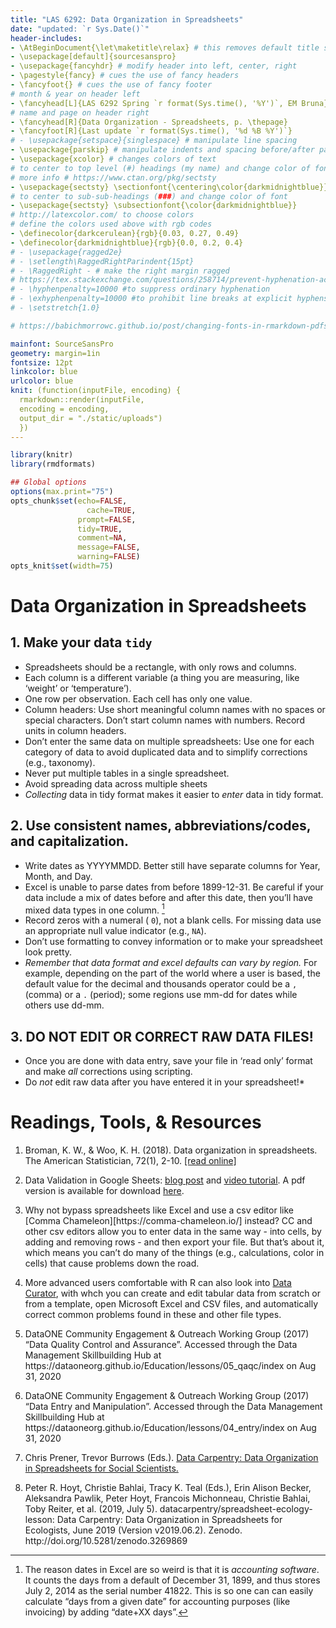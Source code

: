 ```yaml
---
title: "LAS 6292: Data Organization in Spreadsheets"
date: "updated: `r Sys.Date()`"
header-includes:
- \AtBeginDocument{\let\maketitle\relax} # this removes default title section
- \usepackage[default]{sourcesanspro}
- \usepackage{fancyhdr} # modify header into left, center, right
- \pagestyle{fancy} # cues the use of fancy headers
- \fancyfoot{} # cues the use of fancy footer
# month & year on header left
- \fancyhead[L]{LAS 6292 Spring `r format(Sys.time(), '%Y')`, EM Bruna} 
# name and page on header right
- \fancyhead[R]{Data Organization - Spreadsheets, p. \thepage} 
- \fancyfoot[R]{Last update `r format(Sys.time(), '%d %B %Y')`}
# - \usepackage{setspace}{singlespace} # manipulate line spacing 
- \usepackage{parskip} # manipulate indents and spacing before/after paragra phs 
- \usepackage{xcolor} # changes colors of text
# to center to top level (#) headings (my name) and change color of font
# more info # https://www.ctan.org/pkg/sectsty
- \usepackage{sectsty} \sectionfont{\centering\color{darkmidnightblue}}
# to center to sub-sub-headings (###) and change color of font
- \usepackage{sectsty} \subsectionfont{\color{darkmidnightblue}}
# http://latexcolor.com/ to choose colors
# define the colors used above with rgb codes
- \definecolor{darkcerulean}{rgb}{0.03, 0.27, 0.49}
- \definecolor{darkmidnightblue}{rgb}{0.0, 0.2, 0.4}
# - \usepackage{ragged2e}
# - \setlength\RaggedRightParindent{15pt}
# - \RaggedRight - # make the right margin ragged
# https://tex.stackexchange.com/questions/258714/prevent-hyphenation-across-lines-enforce-right-margin
# - \hyphenpenalty=10000 #to suppress ordinary hyphenation
# - \exhyphenpenalty=10000 #to prohibit line breaks at explicit hyphens.
# - \setstretch{1.0}

# https://babichmorrowc.github.io/post/changing-fonts-in-rmarkdown-pdfs/

mainfont: SourceSansPro
geometry: margin=1in
fontsize: 12pt
linkcolor: blue
urlcolor: blue
knit: (function(inputFile, encoding) {
  rmarkdown::render(inputFile,
  encoding = encoding,
  output_dir = "./static/uploads")
  })
---
```



```r
library(knitr)
library(rmdformats)

## Global options
options(max.print="75")
opts_chunk$set(echo=FALSE,
	             cache=TRUE,
               prompt=FALSE,
               tidy=TRUE,
               comment=NA,
               message=FALSE,
               warning=FALSE)
opts_knit$set(width=75)
```

# Data Organization in Spreadsheets

## 1. **Make your data `tidy`**  

  * Spreadsheets should be a rectangle, with only rows and columns.
  * Each column is a different variable (a thing you are measuring, like ‘weight’ or ‘temperature’).
  * One row per observation. Each cell has only one value.
  * Column headers: Use short meaningful column names with no spaces or special characters. Don't start column names with numbers. Record units in column headers.
  * Don't enter the same data on multiple spreadsheets: Use one for each category of data to avoid duplicated data and to simplify corrections (e.g., taxonomy).
  * Never put multiple tables in a single spreadsheet.
  * Avoid spreading data across multiple sheets
  * _Collecting_ data in tidy format makes it easier to _enter_ data in tidy format.   

## 2. **Use consistent names, abbreviations/codes, and capitalization.**

  * Write dates as YYYYMMDD. Better still have separate columns for Year, Month, and Day.
  * Excel is unable to parse dates from before 1899-12-31. Be careful if your data include a mix of dates before and after this date, then you’ll have mixed data types in one column. ^[The reason dates in Excel are so weird is that it is _accounting software_. It counts the days from a default of December 31, 1899, and thus stores July 2, 2014 as the serial number 41822. This is so one can can easily calculate "days from a given date" for accounting purposes (like invoicing) by adding "date+XX days".]
  * Record zeros with a numeral ( `0`), not a blank cells. For missing data use an appropriate null value indicator (e.g., `NA`).
  * Don’t use formatting to convey information or to make your spreadsheet look pretty.
  * _Remember that data format and excel defaults can vary by region._ For example, depending on the part of the world where a user is based, the default value for the decimal and thousands operator could be a `,` (comma) or a `.` (period); some regions use mm-dd for dates while others use dd-mm. 

## 3. **DO NOT EDIT OR CORRECT RAW DATA FILES!**   

  * Once you are done with data entry, save your file in 'read only' format and make _all_ corrections using scripting.
  * Do _not_ edit raw data after you have entered it in your spreadsheet!*

  
# Readings, Tools, & Resources


1.  Broman, K. W., & Woo, K. H. (2018). Data organization in spreadsheets. The American Statistician, 72(1), 2-10.   [[read online]](https://www.tandfonline.com/doi/full/10.1080/00031305.2017.1375989) 

1. Data Validation in Google Sheets: [blog post](https://www.howtogeek.com/428919/how-to-restrict-data-input-in-google-sheets-with-data-validation/) and [video tutorial](https://www.youtube.com/watch?v=VEJMeYroDTM). A pdf version is available for download [here](https://github.com/BrunaLab/LAS6292_DataManagement/blob/57becfed53e93c81492f8ba426a5b198b83769e6/content/instructor-materials/class-sessions/03-spreadsheets/data-validation-google-sheets.pdf).

2. Why not bypass spreadsheets like Excel and use a csv editor like [Comma Chameleon][https://comma-chameleon.io/] instead? CC and other csv editors allow you to enter data in the same way - into cells, by adding and removing rows - and then export your file. But that's about it, which means you can't do many of the things (e.g., calculations, color in cells) that cause problems down the road.

3. More advanced users comfortable with R can also look into [Data Curator](https://github.com/qcif/data-curator), with whch you can create and edit tabular data from scratch or from a template, open Microsoft Excel and CSV files, and automatically correct common problems found in these and other file types. 

1. DataONE Community Engagement & Outreach Working Group (2017) "Data Quality Control and Assurance". Accessed through the Data Management Skillbuilding Hub at https://dataoneorg.github.io/Education/lessons/05_qaqc/index on Aug 31, 2020

2. DataONE Community Engagement & Outreach Working Group (2017) "Data Entry and Manipulation". Accessed through the Data Management Skillbuilding Hub at https://dataoneorg.github.io/Education/lessons/04_entry/index on Aug 31, 2020

2. Chris Prener, Trevor Burrows (Eds.). [Data Carpentry: Data Organization in Spreadsheets for Social Scientists.](https://datacarpentry.org/spreadsheets-socialsci/)

3. Peter R. Hoyt, Christie Bahlai, Tracy K. Teal (Eds.), Erin Alison Becker, Aleksandra Pawlik, Peter Hoyt, Francois Michonneau, Christie Bahlai, Toby Reiter, et al. (2019, July 5). datacarpentry/spreadsheet-ecology-lesson: Data Carpentry: Data Organization in Spreadsheets for Ecologists, June 2019 (Version v2019.06.2). Zenodo. http://doi.org/10.5281/zenodo.3269869



 


